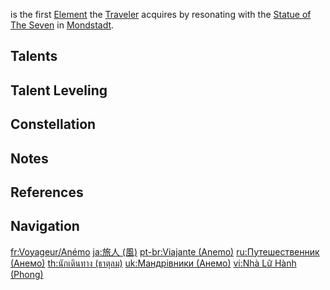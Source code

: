 {{Traveler Infobox
|element     = Anemo
|order       = 1
|releaseDate = 2020-09-28
}}
{{Main|Traveler}}
{{Anemo}} is the first [[Element]] the [[Traveler]] acquires by resonating with the [[Statue of The Seven]] in [[Mondstadt]].

==Talents==
{{Talent Table|Traveler (Anemo)}}

==Talent Leveling==
{{Talent Upgrade|Mondstadt}}

==Constellation==
{{Constellation Table|Traveler (Anemo)}}

==Notes==
{{Reflist|note=1}}

==References==
{{reflist}}

==Navigation==
{{Traveler_Navbox}}

[[fr:Voyageur/Anémo]]
[[ja:旅人 (風)]]
[[pt-br:Viajante (Anemo)]]
[[ru:Путешественник (Анемо)]]
[[th:นักเดินทาง (ธาตุลม)]]
[[uk:Мандрівники (Анемо)]]
[[vi:Nhà Lữ Hành (Phong)]]